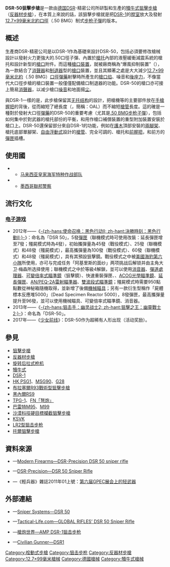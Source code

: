 {{參見討論頁|DSR-50狙擊步槍}}
{{noteTA
|G1=軍事
|G2=長度單位
|G3=Firearms
}}
{{Infobox Weapon
|name= DSR-50狙擊步槍<br />{{Lang|en|DSR-Precision DSR-50}}
|image= File:DSR-50.jpg
|image_size= 300px
|caption= DSR-50反器材栓式狙擊步槍
|origin= {{flagcountry|Germany}}
|type= [[反器材步槍|反器材]][[手動槍機|栓式]][[狙擊步槍|狙擊步槍]]
<!-- Type selection -->
|is_ranged= yes
|is_bladed= 
|is_explosive= 
|is_artillery= 
|is_vehicle= 
|is_missile= 
|is_UK= 
<!-- Service history -->
|service= 
|used_by= 
|wars= 
<!-- Production history -->
|designer= [[因戈爾夫·路透|因戈爾夫·路透]]（Ingolf Reuter）
|design_date= 
|manufacturer= DSR-精密公司
|unit_cost= 
|production_date= 2000年—
|number= 
|variants= 
<!-- General specifications -->
|spec_label=
|weight= 空槍：10.3[[千克|千克]]（22.71[[磅|磅]]）
|length= 連爆風抑制裝置：1,350[[毫米|毫米]]（53.15[[英寸|英寸]]）
|part_length= 900毫米（35.43英吋）
|width=
|height=
|diameter=
|crew= 
<!-- Ranged weapon specifications --> 
|cartridge= [[12.7×99mm_NATO|12.7×99毫米北約口徑]]（.50 BMG）
|caliber= 12.7毫米（.50英吋）
|barrels= 1根，[[膛線|線膛]]，{{Link-en|比賽等級|Match grade}}，[[自由浮動式槍管|自由浮動式]]，{{Link-en|開槽化|Fluting (firearms)}}，[[槍口|槍口]]裝有3室式[[砲口制動器|制退器]]“爆風抑制裝置”，亦可接上簡易[[抑制器|消聲器]]，本身可快速拆卸
|action= [[手動槍機#旋轉後拉式槍機|旋转后拉式枪机]]
|mode= {{Link-en|連發步槍|repeating rifle|連發}}
|rate= 
|velocity= 850[[米每秒|米／秒]]（2,788.71[[英尺每秒|英尺／秒]]）
|range= 1,800[[米_(单位)|公尺]]（1,968.5[[码|码]]，5,905.51[[英尺|英尺]]，1.12[[英里|英里]]）
|max_range= 
|feed= 3、5發可拆拆卸式[[彈匣|彈匣]]
|sights= [[機匣|機匣]]頂部經過改良的[[皮卡汀尼導軌|MIL-STD-1913戰術導軌]]上安裝日間／夜間[[瞄準镜|光學狙擊鏡]]、[[紅點鏡|紅點鏡／反射式瞄準鏡]]、[[全像武器照準器|全息瞄準鏡]]、[[夜視鏡|夜視鏡]]和／或[[熱成像儀|熱成像儀]]（可拆卸）
<!-- 火炮規格 -->
|breech= 
|recoil= 
|carriage= 
|elevation= 
|traverse= 
<!-- 刃器規格 --> 
|blade_type= 
|hilt_type= 
|sheath_type= 
|head_type= 
|haft_type= 
<!-- 爆炸物內填炸藥規格 --> 
|filling= 
|filling_weight= 
|detonation= 
|yield= 
<!-- 車輛/飛彈 規格 -->
|armour= 
|primary_armament= 
|secondary_arament= 
|engine= 
|engine_power= 
|transmission= 
|payload_capacity= 
|fuel_capacity= 
|pw_ratio= 
|suspension= 
|clearance= 
|vehicle_range= 
|speed= 
|guidance= 
|steering= 
<!-- Missiles only -->
|wingspan= 
|propellant= 
|ceiling= 
|altitude= 
|depth= 
|boost= 
|accuracy= 
|launch_platform= 
|transport= 
}}

'''DSR-50狙擊步槍'''是一款由[[德国|德国]]DSR-精密公司所研製和生產的[[犢牛式_(槍械)|犢牛式]][[狙擊步槍|狙擊步槍]]（[[反器材步槍|反器材步槍]]），在本質上來說的話，該狙擊步槍就是把[[DSR-1狙擊步槍|DSR-1]]的[[膛室|膛室]]放大及發射[[12.7×99mm_NATO|12.7×99毫米]][[北大西洋公约组织|北約]][[口徑|口徑]]（.50 BMG）制式[[步枪|步枪]][[子彈|子彈]]的版本。

== 概述 ==
生產商DSR-精密公司是以DSR-1作為基礎來設計DSR-50，包括必須要修改槍械設計以發射火力更強大的.50口徑子彈、內置於[[槍托|槍托]]內部的液壓緩衝減震系統的槍托和設計新型的[[槍口|槍口]]附件。而這種[[槍口裝置|槍口裝置]]，就被廠商稱為“爆風抑制裝置”（{{Lang-en|Blast compensator}}），為一款結合了[[抑制器|消聲器]]和[[砲口制動器|制退器]]型的[[槍口|槍口]]裝置，並且其顯著之處是大大減少[[12.7×99mm_NATO|12.7×99毫米北約]]（.50 BMG）[[口徑|口徑]][[彈藥|彈藥]]射擊時所產生的[[槍口焰|槍口焰]]、噪音和[[後座力|後座力]]，不像當代大口徑步槍的槍口裝置一般僅僅配備槍口制退器的功能。DSR-50的槍口亦可接上簡易[[抑制器|消聲器]]，以减少槍口[[噪声|噪音]]和地面揚[[灰尘|尘]]。

與DSR-1一樣的是，此步槍保留其[[犢牛式_(槍械)|无托结构]]的設計，把槍機等的主要部件放在[[手槍握把|手槍握把]]的背後，從而縮短了總長度（{{Lang-en|Overall length}}，簡稱：OAL）而不縮短[[槍管|槍管]]長度。這的確是一種對於發射大口徑[[彈藥|彈藥]]的DSR-50的重要考慮（尤其是[[12.7×99mm_NATO|.50 BMG]][[步枪|步枪]][[子彈|子彈]]），包括如何集中於對武器的槍托部份的平衡，和用作槍口補償裝置的重型附加裝置安裝於槍口上。DSR-50還保留部分來自DSR-1的功能，例如在[[護木|護木]]頂部安裝的[[兩腳架|兩腳架]]、槍托底部單腳架、[[自由浮動式槍管|自由浮動式]]設計的[[槍管|槍管]]、完全可調的{{Link-en|托腮板|Cheekpiece}}、槍托和[[輔助握把|前握把]]，和前方的[[彈匣|彈匣]]插槽。

== 使用國 ==
* {{flagcountry|Malaysia}}
** [[马来西亚皇家海军|马来西亚皇家海军]][[海军特种作战部队|特种作战部队]]
* {{flagcountry|Mexico}}
** [[墨西哥聯邦警察|墨西哥聯邦警察]]

== 流行文化 ==
=== [[电子游戏|电子游戏]] ===
* 2012年——《[[決勝時刻：黑色行動II|-{zh-hans:使命召唤：黑色行动II; zh-hant:決勝時刻：黑色行動II;}-]]》：命名為「DSR 50」，5發[[彈匣|彈匣]]（聯機模式時可使用改裝：延長彈匣增至7發；殭屍模式時為4發），初始攜彈量為45發（戰役模式）、25發（聯機模式）和48發（殭屍模式），最高攜彈量為100發（戰役模式）、60發（聯機模式）和48發（殭屍模式），具有其預設狙擊鏡。戰役模式之中被[[美國海軍特種作戰開發組|美國海豹第六小隊]]所使用，亦可与完成任务「阿基里斯的面纱」两项挑战后解锁并由主角大卫·梅森所选择使用；聯機模式之中於等級4解鎖，並可以使用[[抑制器|消音器]]、[[弹道学|彈道]][[中央处理器|處理器]]、[[望远镜放大倍数|可變倍率式瞄準鏡]]（狙擊鏡）、快速重裝彈匣、{{Link-en|全金屬披甲彈|Full metal jacket bullet}}、[[先進戰鬥光學瞄準鏡|ACOG光學瞄準鏡]]、[[彈匣|延長彈匣]]、[[AN/PEQ-2雷射瞄準器|AN/PEQ-2A]][[雷射瞄準器|雷射瞄準器]]、[[雙波段式瞄準鏡|雙波段式瞄準鏡]]；殭屍模式時需要950點點數從神秘箱隨機取得，並新增了後備[[機械瞄具|機械瞄具]]；另有一款衍生型稱作「屍體標本反應堆5000」（Dead Specimen Reactor 5000），8發彈匣，最高攜彈量提升至96發，並可以使用機械瞄具、可變倍率式瞄準鏡、消音器。
* 2013年——《[[狙击手：幽灵战士2|-{zh-hans:狙击手：幽灵战士2; zh-hant:狙擊之王：幽靈戰士2;}-]]》：命名為「DSR-50」。
* 2017年——《[[少女前线|少女前线]]》：DSR-50作为超稀有人形出现（活动奖励）。

== 參見 ==
* [[狙擊步槍|狙擊步槍]]
* [[反器材步槍|反器材步槍]]
* [[手動槍機|旋转后拉式枪机]]
* [[犢牛式_(槍械)|犢牛式]]
* [[DSR-1狙擊步槍|DSR-1]]
* [[HK_PSG1狙擊步槍|HK PSG1]]、[[HK_MSG90狙擊步槍|MSG90]]、[[HK_G28狙擊步槍|G28]]
* [[布拉塞爾R93戰術型狙擊步槍|布拉塞爾R93戰術型狙擊步槍]]
* [[黑內爾RS9狙擊步槍|黑內爾RS9]]
* [[TPG-1狙擊步槍|TPG-1]]、[[FN弩炮精確狙擊步槍|FN「弩炮」]]
* [[巴雷特M95狙擊步槍|巴雷特M95]]、[[巴雷特M99狙击步枪|M99]]
* [[沙漠科技硬目標攔截狙擊步槍|沙漠科技硬目標攔截狙擊步槍]]
* [[KSVK狙擊步槍|KSVK]]
* [[LR2型狙击步枪|LR2型狙击步枪]]
* [[托爾狙擊步槍|托爾狙擊步槍]]

== 資料來源 ==
<div class="references-small">
* {{en icon}}—[http://world.guns.ru/sniper/large-caliber-sniper-rifles/de/dsr-50-e.html Modern Firearms—DSR-Precision DSR 50 sniper rifle]{{Wayback|url=http://world.guns.ru/sniper/large-caliber-sniper-rifles/de/dsr-50-e.html |date=20101206151241 }}
* {{en icon}}—[https://web.archive.org/web/20101027170620/http://www.dsr-precision.com/index.php?option=com_content&task=view&id=9&Itemid=12 DSR-Precision—DSR 50 Sniper Rifle]
* {{zh-hans icon}}—《輕兵器》雜誌2011年01上號：[https://web.archive.org/web/20140203021103/http://www.xzbu.com/8/view-1052340.htm 第六届GPEC展会上的轻武器]
</div>

== 外部連結 ==
* {{en icon}}—[http://www.snipersystems.co.uk/id5.html Sniper Systems—DSR 50]{{Wayback|url=http://www.snipersystems.co.uk/id5.html |date=20090417053414 }}
* {{en icon}}—[http://www.tactical-life.com/online/products/global-rifles-dsr-50-sniper-rifle/ Tactical-Life.com—GLOBAL RIFLES’ DSR 50 Sniper Rifle]{{Wayback|url=http://www.tactical-life.com/online/products/global-rifles-dsr-50-sniper-rifle/ |date=20110817185435 }}
* {{zh-hans icon}}—[http://pewpewpew.work/german/r/dsr1/dsr1.htm 槍炮世界—AMP DSR-1狙击步枪]{{Wayback|url=http://pewpewpew.work/german/r/dsr1/dsr1.htm |date=20200222011919 }}
* {{zh-hant icon}}—[http://www.wargamehk.com/DSR1.htm Civilian Gunner—DSR1]{{Wayback|url=http://www.wargamehk.com/DSR1.htm |date=20130609114103 }}

{{犢牛式槍械}}

[[Category:栓動式步槍|Category:栓動式步槍]]
[[Category:狙击步枪|Category:狙击步枪]]
[[Category:反器材步槍|Category:反器材步槍]]
[[Category:12.7×99毫米槍械|Category:12.7×99毫米槍械]]
[[Category:德國槍械|Category:德國槍械]]
[[Category:犢牛式槍械|Category:犢牛式槍械]]